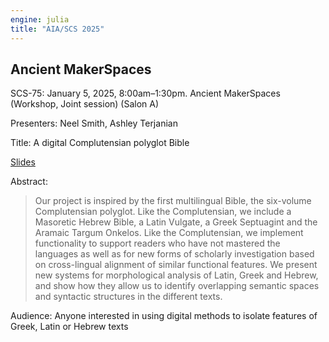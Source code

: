 ```yaml
---
engine: julia
title: "AIA/SCS 2025"
---
```


## Ancient MakerSpaces

SCS-75: January 5, 2025, 8:00am–1:30pm. Ancient MakerSpaces (Workshop, Joint session)  (Salon A)

Presenters: Neel Smith, Ashley Terjanian

Title: A digital Complutensian polyglot Bible

[Slides](http://shot.holycross.edu/scs2025/smith-terjanian.pdf)

Abstract:

> Our project is inspired by the first multilingual Bible, the six-volume Complutensian polyglot. Like the Complutensian, we include a Masoretic Hebrew Bible, a Latin Vulgate, a Greek Septuagint and the Aramaic Targum Onkelos. Like the Complutensian, we implement functionality to support readers who have not mastered the languages as well as for new forms of scholarly investigation based on cross-lingual alignment of similar functional features. We present new systems for morphological analysis of Latin, Greek and Hebrew, and show how they allow us to identify overlapping semantic spaces and syntactic structures in the different texts.

Audience: Anyone interested in using digital methods to isolate features of Greek, Latin or Hebrew texts